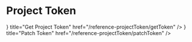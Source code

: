 
# Project Token

<Cards>
    <Cards.Card
        icon={<ChevronRightIcon />}
        title="Get Project Token"
        href="/reference-projectToken/getToken"
    />
    <Cards.Card
        icon={<ChevronRightIcon />}
        title="Patch Token"
        href="/reference-projectToken/patchToken"
    />
</Cards>
